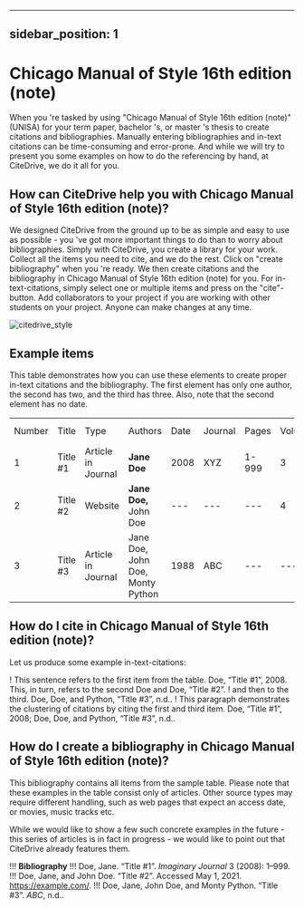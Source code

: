 
---
sidebar_position: 1
---

# Chicago Manual of Style 16th edition (note)

When you 're tasked by using "Chicago Manual of Style 16th edition (note)" (UNISA) for your term paper, bachelor 's, or master 's thesis to create citations and bibliographies.
Manually entering bibliographies and in-text citations can be time-consuming and error-prone. And while we will try to present you some examples on how to do the referencing by hand, at CiteDrive, we do it all for you.

<!---
## About  Chicago Manual of Style 16th edition (note)

* Title: Chicago Manual of Style 16th edition (note)
* Short Title (Id): UNISA)
* Authors: Chicago Manual of Style 16th edition (note)
* Download: Chicago Manual of Style 16th edition (note)
 --->

## How can CiteDrive help you with Chicago Manual of Style 16th edition (note)?

We designed CiteDrive from the ground up to be as simple and easy to use as possible - you 've got more important things to do than to worry about bibliographies. Simply with CiteDrive, you create a library for your work. Collect all the items you need to cite, and we do the rest. Click on "create bibliography" when you 're ready. We then create citations and the bibliography in Chicago Manual of Style 16th edition (note) for you. For in-text-citations, simply select one or multiple items and press on the "cite"-button. Add collaborators to your project if you are working with other students on your project. Anyone can make changes at any time.


![citedrive_style](images/chicago-manual-of-style-16th-edition-note.svg "Choose Chicago Manual of Style 16th edition (note) in the CiteDrive App")


## Example items

This table demonstrates how you can use these elements to create proper in-text citations and the bibliography. The first element has only one author, the second has two, and the third has three. Also, note that the second element has no date.


<table>
  <tr>
   <td>Number
   </td>
   <td>Title
   </td>
   <td>Type
   </td>
   <td>Authors
   </td>
   <td>Date
   </td>
   <td>Journal
   </td>
   <td>Pages
   </td>
   <td>Volume
   </td>
   <td>Issue
   </td>
   <td>Access Date
   </td>
  </tr>
  <tr>
   <td>1
   </td>
   <td>Title #1
   </td>
   <td>Article in Journal
   </td>
   <td><strong>Jane Doe</strong>
   </td>
   <td>2008
   </td>
   <td>XYZ
   </td>
   <td>1-999
   </td>
   <td>3
   </td>
   <td>2
   </td>
   <td>--
   </td>
  </tr>
  <tr>
   <td>
2
   </td>
   <td>Title #2
   </td>
   <td>Website
   </td>
   <td><strong>Jane Doe, </strong>John Doe
   </td>
   <td>---
   </td>
   <td>---
   </td>
   <td>---
   </td>
   <td>4
   </td>
   <td>---
   </td>
   <td>2020-05-01
   </td>
  </tr>
  <tr>
   <td>3
   </td>
   <td>Title #3
   </td>
   <td>Article in Journal
   </td>
   <td>Jane Doe, John Doe, Monty Python
   </td>
   <td>1988
   </td>
   <td>ABC
   </td>
   <td>---
   </td>
   <td>---
   </td>
   <td>16
   </td>
   <td>---
   </td>
  </tr>
</table>



## How do I cite in  Chicago Manual of Style 16th edition (note)?

Let us produce some example in-text-citations:

! This sentence refers to the first item from the table. Doe, “Title #1”, 2008. This, in turn, refers to the second Doe and Doe, “Title #2”.
! and then to the third.  Doe, Doe, and Python, “Title #3”, n.d..
! This paragraph demonstrates the clustering of citations by citing the first and third item. Doe, “Title #1”, 2008; Doe, Doe, and Python, “Title #3”, n.d..



## How do I create a bibliography in Chicago Manual of Style 16th edition (note)?

This bibliography contains all items from the sample table. Please note that these examples in the table consist only of articles. Other source types may require different handling, such as web pages that expect an access date, or movies, music tracks etc.

While we would like to show a few such concrete examples in the future - this series of articles is in fact in progress - we would like to point out that CiteDrive already features them.


!!! **Bibliography**
!!! Doe, Jane. “Title #1”. <i>Imaginary Journal</i> 3 (2008): 1–999.
!!! Doe, Jane, and John  Doe. “Title #2”. Accessed May 1, 2021. https://example.com/.
!!! Doe, Jane, John Doe, and Monty Python. “Title #3”. <i>ABC</i>, n.d..


```
        